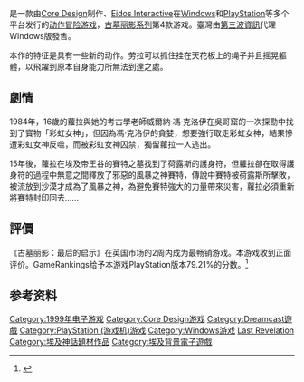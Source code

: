 {{NoteTA
| G1=Games
}}
{{Infobox video game
| title = 古墓奇兵：最後的啟示
| image = 
| developer = [[Core_Design|Core Design]]
| publisher = {{vgr|WW|[[Eidos|Eidos]]|TW|第三波|CN|第三波}}
| producer = Troy Horton
| programmer = Chris Coupe<br>Martin Gibbins<br>Derek Leigh-Gilchrist
| composer = [[Peter_Connelly|Peter Connelly]]
| series = ''[[古墓奇兵系列|古墓奇兵系列]]''
| engine = 
| platforms = [[PlayStation|PlayStation]]、[[Microsoft_Windows|Microsoft Windows]]、[[Dreamcast|Dreamcast]]、[[Mac_OS|Mac OS]]
| released = '''PlayStation'''<br>{{vgrelease|EU|1999|NA|6 December 1999|JP|19 July 2000}}'''Microsoft Windows'''<br>{{vgrelease|NA|23 November 1999|EU|3 December 1999}}'''Dreamcast'''<br>{{vgrelease|EU|24 March 2000|NA|27 March 2000|JP|19 July 2000}}'''Mac OS'''<br>{{vgrelease|NA|12 June 2000<ref>{{cite web |title=Tomb Raider: The Last Revelation Released for the Macintosh. |url=http://www.thefreelibrary.com/Tomb+Raider%3a+The+Last+Revelation+Released+for+the+Macintosh.-a062664202 |publisher=''[[Business_Wire|Business Wire]]'' |date=12 June 2000 |accessdate=18 May 2011 |archive-date=2012-10-24 |archive-url=https://web.archive.org/web/20121024025647/http://www.thefreelibrary.com/Tomb+Raider%3a+The+Last+Revelation+Released+for+the+Macintosh.-a062664202 |dead-url=no }}</ref>}}
| genre = [[動作冒險遊戲|動作冒險]]
| modes = [[單人遊戲|單人]]
}}
{{vgname|古墓丽影：最后的启示|en=Tomb Raider: The Last Revelation|cn=古墓丽影：最后的启示|hk=盜墓者羅拉：最後的啟示|tw=古墓奇兵4：末世啟示錄}}是一款由[[Core_Design|Core Design]]制作、[[Eidos_Interactive|Eidos Interactive]]在[[Windows|Windows]]和[[PlayStation_(游戏机)|PlayStation]]等多个平台发行的[[动作冒险游戏|动作冒险游戏]]，[[古墓丽影系列|古墓丽影系列]]第4款游戏。臺灣由[[第三波資訊|第三波資訊]]代理Windows版發售。

本作的特征是具有一些新的动作。劳拉可以抓住挂在天花板上的绳子并且摇晃軀體，以飛躍到原本自身能力所無法到達之處。

==劇情==
1984年，16歲的蘿拉與她的考古學老師威爾納‧馮‧克洛伊在吳哥窟的一次探勘中找到了寶物「彩虹女神」，但因為馮‧克洛伊的貪婪，想要強行取走彩虹女神，結果慘遭彩虹女神反噬，而被彩虹女神囚禁，獨留蘿拉一人逃出。

15年後，蘿拉在埃及帝王谷的賽特之墓找到了荷露斯的護身符，但蘿拉卻在取得護身符的過程中無意之間釋放了邪惡的風暴之神賽特，傳說中賽特被荷露斯所擊敗，被流放到沙漠才成為了風暴之神，為避免賽特強大的力量帶來災害，蘿拉必須重新將賽特封印回去......

==評價==
《古墓丽影：最后的启示》在英国市场的2周内成为最畅销游戏。本游戏收到正面评价。GameRankings给予本游戏PlayStation版本79.21%的分数。<ref name="GRPS1">{{cite web |url=http://www.gamerankings.com/ps/185845-tomb-raider-the-last-revelation/index.html |title=Tomb Raider: The Last Revelation for PlayStation |publisher=GameRankings |date= |accessdate=1 August 2011 |archive-date=2014-10-08 |archive-url=https://web.archive.org/web/20141008235939/http://www.gamerankings.com/ps/185845-tomb-raider-the-last-revelation/index.html |dead-url=no }}</ref>

== 参考资料 ==
{{Reflist}}

{{古墓丽影系列}}

{{DEFAULTSORT:Tomb Raider The Last Revelation}}
[[Category:1999年电子游戏|Category:1999年电子游戏]]
[[Category:Core_Design游戏|Category:Core Design游戏]]
[[Category:Dreamcast遊戲|Category:Dreamcast遊戲]]
[[Category:PlayStation_(游戏机)游戏|Category:PlayStation (游戏机)游戏]]
[[Category:Windows游戏|Category:Windows游戏]]
[[Category:古墓奇兵系列電子遊戲|Last Revelation]]
[[Category:埃及神話題材作品|Category:埃及神話題材作品]]
[[Category:埃及背景電子遊戲|Category:埃及背景電子遊戲]]
